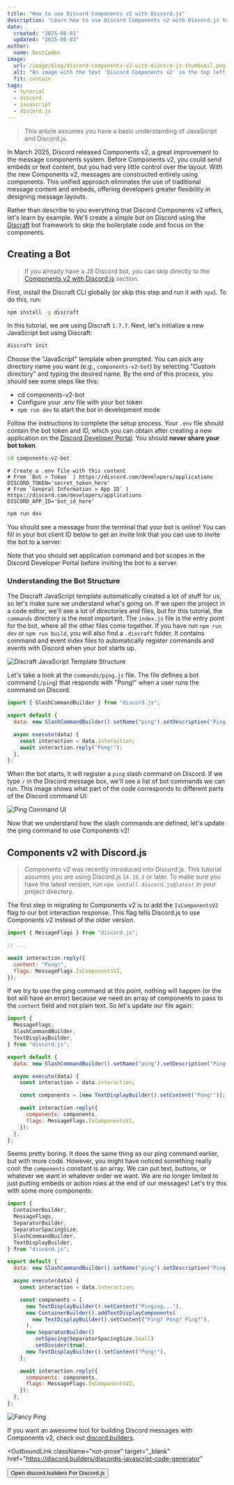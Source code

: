 ```yaml
---
title: "How to use Discord Components v2 with Discord.js"
description: "Learn how to use Discord Components v2 with Discord.js to create interactive and dynamic user interfaces for your Discord bots."
date:
  created: "2025-06-01"
  updated: "2025-06-03"
author:
  name: BestCodes
image:
  url: /image/blog/discord-components-v2-with-discord-js-thumbnail.png
  alt: "An image with the text 'Discord Components v2' in the top left and a blurred background."
  fit: contain
tags:
  - tutorial
  - discord
  - javascript
  - discord.js
---
```


> This article assumes you have a basic understanding of JavaScript and Discord.js.

In March 2025, Discord released Components v2, a great improvement to the message components system. Before Components v2, you could send embeds or text content, but you had very little control over the layout. With the new Components v2, messages are constructed entirely using components. This unified approach eliminates the use of traditional message content and embeds, offering developers greater flexibility in designing message layouts.

Rather than describe to you everything that Discord Components v2 offers, let's learn by example. We'll create a simple bot on Discord using the [Discraft](https://github.com/The-Best-Codes/discraft) bot framework to skip the boilerplate code and focus on the components.

## Creating a Bot

> If you already have a JS Discord bot, you can skip directly to the [Components v2 with Discord.js](#components-v2-with-discordjs) section.

First, install the Discraft CLI globally (or skip this step and run it with `npx`). To do this, run:

```bash
npm install -g discraft
```

In this tutorial, we are using Discraft `1.7.7`.
Next, let's initialize a new JavaScript bot using Discraft:

```bash
discraft init
```

Choose the "JavaScript" template when prompted. You can pick any directory name you want (e.g., `components-v2-bot`) by selecting "Custom directory" and typing the desired name.
By the end of this process, you should see some steps like this:

- cd components-v2-bot
- Configure your .env file with your bot token
- `npm run dev` to start the bot in development mode

Follow the instructions to complete the setup process.
Your `.env` file should contain the bot token and ID, which you can obtain after creating a new application on the [Discord Developer Portal](https://discord.com/developers/applications). You should **never share your bot token**.

```bash
cd components-v2-bot
```

```dotenv
# Create a .env file with this content
# From `Bot > Token` | https://discord.com/developers/applications
DISCORD_TOKEN='secret_token_here'
# From `General Information > App ID` | https://discord.com/developers/applications
DISCORD_APP_ID='bot_id_here'
```

```bash
npm run dev
```

You should see a message from the terminal that your bot is online! You can fill in your bot client ID below to get an invite link that you can use to invite the bot to a server:

<DiscordBotInvite />

Note that you should set application command and bot scopes in the Discord Developer Portal before inviting the bot to a server.

### Understanding the Bot Structure

The Discraft JavaScript template automatically created a lot of stuff for us, so let's make sure we understand what's going on.
If we open the project in a code editor, we'll see a lot of directories and files, but for this tutorial, the `commands` directory is the most important. The `index.js` file is the entry point for the bot, where all the other files come together. If you have run `npm run dev` or `npm run build`, you will also find a `.discraft` folder. It contains command and event index files to automatically register commands and events with Discord when your bot starts up.

![Discraft JavaScript Template Structure](/image/blog/using-discord-js-cv2/discraft-js-directories.png)

Let's take a look at the `commands/ping.js` file. The file defines a bot command (`/ping`) that responds with "Pong!" when a user runs the command on Discord.

```javascript
import { SlashCommandBuilder } from "discord.js";

export default {
  data: new SlashCommandBuilder().setName("ping").setDescription("Ping!"),

  async execute(data) {
    const interaction = data.interaction;
    await interaction.reply("Pong!");
  },
};
```

When the bot starts, it will register a `ping` slash command on Discord. If we type `/` in the Discord message box, we'll see a list of bot commands we can run. This image shows what part of the code corresponds to different parts of the Discord command UI:

![Ping Command UI](/image/blog/using-discord-js-cv2/ping-command-demo.png)

Now that we understand how the slash commands are defined, let's update the ping command to use Components v2!

## Components v2 with Discord.js

> Components v2 was recently introduced into Discord.js. This tutorial assumes you are using Discord.js `14.19.3` or later. To make sure you have the latest version, run `npm install discord.js@latest` in your project directory.

The first step in migrating to Components v2 is to add the `IsComponentsV2` flag to our bot interaction response. This flag tells Discord.js to use Components v2 instead of the older version.

```javascript
import { MessageFlags } from "discord.js";

// ...

await interaction.reply({
  content: "Pong!",
  flags: MessageFlags.IsComponentsV2,
});
```

If we try to use the ping command at this point, nothing will happen (or the bot will have an error) because we need an array of components to pass to the `content` field and not plain text. So let's update our file again:

```javascript
import {
  MessageFlags,
  SlashCommandBuilder,
  TextDisplayBuilder,
} from "discord.js";

export default {
  data: new SlashCommandBuilder().setName("ping").setDescription("Ping!"),

  async execute(data) {
    const interaction = data.interaction;

    const components = [new TextDisplayBuilder().setContent("Pong!")];

    await interaction.reply({
      components: components,
      flags: MessageFlags.IsComponentsV2,
    });
  },
};
```

Seems pretty boring. It does the same thing as our ping command earlier, but with more code. However, you might have noticed something really cool: the `components` constant is an array. We can put text, buttons, or whatever we want in whatever order we want. We are no longer limited to just putting embeds or action rows at the end of our messages! Let's try this with some more components:

```javascript
import {
  ContainerBuilder,
  MessageFlags,
  SeparatorBuilder,
  SeparatorSpacingSize,
  SlashCommandBuilder,
  TextDisplayBuilder,
} from "discord.js";

export default {
  data: new SlashCommandBuilder().setName("ping").setDescription("Ping!"),

  async execute(data) {
    const interaction = data.interaction;

    const components = [
      new TextDisplayBuilder().setContent("Pinging..."),
      new ContainerBuilder().addTextDisplayComponents(
        new TextDisplayBuilder().setContent("Ping? Pong? Ping?"),
      ),
      new SeparatorBuilder()
        .setSpacing(SeparatorSpacingSize.Small)
        .setDivider(true),
      new TextDisplayBuilder().setContent("Pong!"),
    ];

    await interaction.reply({
      components: components,
      flags: MessageFlags.IsComponentsV2,
    });
  },
};
```

![Fancy Ping](/image/blog/using-discord-js-cv2/fancy-ping.png)

If you want an awesome tool for building Discord messages with Components v2, check out [discord.builders](https://discord.builders/discordjs-javascript-code-generator).

<OutboundLink
  className="not-prose"
  target="_blank"
  href="https://discord.builders/discordjs-javascript-code-generator"
>
  <Button>Open discord.builders For Discord.js</Button>
</OutboundLink>
